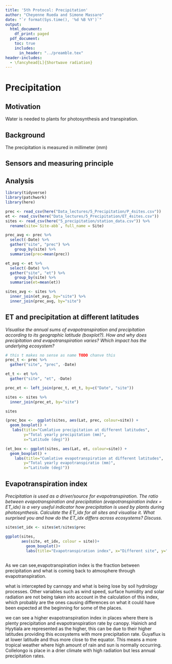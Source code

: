 ```yaml
---
title: '5th Protocol: Precipitation'
author: "Cheyenne Rueda and Simone Massaro"
date: "`r format(Sys.time(), '%d %B %Y')`"
output:
  html_document:
    df_print: paged
  pdf_document:
    toc: true
    includes:
      in_header: "../preamble.tex"
header-includes:
  - \fancyhead[L]{Shortwave radiation}
---
```

\newpage
# Precipitation

## Motivation

Water is needed to plants for photosynthesis and transpiration.



## Background

The precipitation is measured in millimeter (mm)

## Sensors and measuring principle

## Analysis
```r
library(tidyverse)
library(patchwork)
library(here)
```
```r
prec <- read_csv(here("Data_lectures/5_Precipitation/P_4sites.csv"))
et <- read_csv(here("Data_lectures/5_Precipitation/ET_4sites.csv"))
sites <- read_csv(here("5_precipitation/station_data.csv")) %>%
  rename(site=`Site-abb`, full_name = Site)
```
```r
prec_avg <- prec %>%
  select(-Date) %>%
  gather("site", "prec") %>%
    group_by(site) %>%
  summarise(prec=mean(prec))

et_avg <- et %>%
  select(-Date) %>%
  gather("site", "et") %>%
    group_by(site) %>%
  summarise(et=mean(et))

sites_avg <- sites %>%
  inner_join(et_avg, by="site") %>%
  inner_join(prec_avg, by="site")
```

## ET and precipitation at different latitudes

*Visualise the annual sums of evapotranspiration and precipitation according to its geographic
latitude (boxplot?). How and why does precipitation and evapotranspiration varies? Which impact
has the underlying ecosystem?*

```r
# this t makes no sense as name TODO chanve this
prec_t <- prec %>%
  gather("site", "prec", -Date)

et_t <- et %>%
  gather("site", "et", -Date) 

prec_et <- left_join(prec_t, et_t, by=c("Date", "site"))

sites <- sites %>%
  inner_join(prec_et, by="site") 
```

```r
sites
```


```r
(prec_box <-  ggplot(sites, aes(Lat, prec, colour=site)) +
  geom_boxplot() +
   labs(title="Cumlative precipitation at different latitudes",
        y="Total yearly precipitation (mm)",
        x="Latitude (deg)"))
```
```r
(et_box <- ggplot(sites, aes(Lat, et, colour=site)) +
  geom_boxplot() +
    labs(title="Cumlative evapotranspiration at different latitudes",
        y="Total yearly evapotranspiratio (mm)",
        x="Latitude (deg)"))
```
## Evapotranspiration index

*Precipitation is used as a driver/source for evapotranspiration. The ratio between
evapotranspiration and precipitation (evapotranspiration index = ET_idx) is a very useful indicator
how precipitation is used by plants during photosynthesis. Calculate the ET_idx for all sites and
visualise it. What surprised you and how do the ET_idx differs across ecosystems? Discuss.*


```r
sites$et_idx <- sites$et/sites$prec

ggplot(sites,
       aes(site, et_idx, colour = site))+
         geom_boxplot()+
         labs(title="Evapotranspiration index", x="Different site", y="Evapotranspiration index")
        
```

As we can see,evapotranspiration index is the fraction between precipitation and what is coming back to atmosphere through evapotranspiration. 

what is intercepted by cannopy and what is being lose by soil hydrology processes. Other variables such as wind speed, surface humidity and solar radiation are not being taken into account in the calculation of this index, which probably are the ones causing differences on what it could have been expected at the beginning for some of the places. 

we can see a higher evapotranspiration index in places where there is plenty precipitation and evapotranspiration rate by canopy. Hainich and Hyytiala are represented as the higher, this can be due to their higher latitudes providing this ecosystems with more precipitation rate. Guyaflux is at lower latitude and thus more close to the equator. This means a more tropical weather where high amount of rain and sun is normally occurring. Collelongo is place in a drier climate with high radiation but less annual precipitation rates. 





